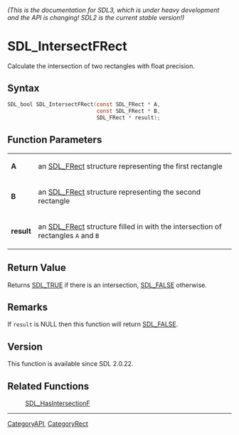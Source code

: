 ====== (This is the documentation for SDL3, which is under heavy development and the API is changing! SDL2 is the current stable version!) ======
= SDL_IntersectFRect =

Calculate the intersection of two rectangles with float precision.

== Syntax ==

<syntaxhighlight lang='c'>
SDL_bool SDL_IntersectFRect(const SDL_FRect * A,
                            const SDL_FRect * B,
                            SDL_FRect * result);
</syntaxhighlight>

== Function Parameters ==

{|
|'''A'''
|an [[SDL_FRect]] structure representing the first rectangle
|-
|'''B'''
|an [[SDL_FRect]] structure representing the second rectangle
|-
|'''result'''
|an [[SDL_FRect]] structure filled in with the intersection of rectangles <code>A</code> and <code>B</code>
|}

== Return Value ==

Returns [[SDL_TRUE]] if there is an intersection, [[SDL_FALSE]] otherwise.

== Remarks ==

If <code>result</code> is NULL then this function will return
[[SDL_FALSE]].

== Version ==

This function is available since SDL 2.0.22.

== Related Functions ==

:[[SDL_HasIntersectionF]]

----
[[CategoryAPI]], [[CategoryRect]]


